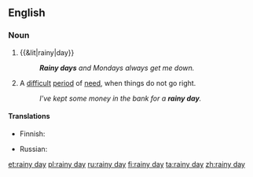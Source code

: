 ==English==

===Noun===
{{en-noun|sg=[[rainy]] [[day]]}}

# {{&lit|rainy|day}}
#: '''''Rainy days''' and Mondays always get me down.''
# {{idiomatic}} A [[difficult]] [[period]] of [[need]], when things do not go right.
#: ''I've kept some money in the bank for a '''rainy day'''.''

====Translations====
{{trans-top|difficult period of need}}
* Finnish: {{t-|fi|sadepäivä}}
{{trans-mid}}
* Russian: {{t-|ru|чёрный день|m|tr=čórnyj denʹ}} {{qualifier|black day}}
{{trans-bottom}}

[[et:rainy day]]
[[pl:rainy day]]
[[ru:rainy day]]
[[fi:rainy day]]
[[ta:rainy day]]
[[zh:rainy day]]